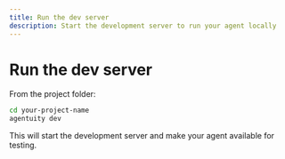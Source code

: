 ```yaml
---
title: Run the dev server
description: Start the development server to run your agent locally
---
```


# Run the dev server

From the project folder:
```bash
cd your-project-name
agentuity dev
```

This will start the development server and make your agent available for testing.
